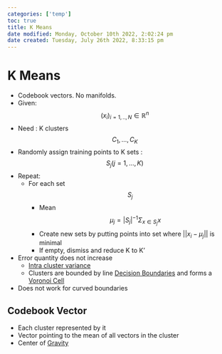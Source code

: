 ```yaml
---
categories: ['temp']
toc: true
title: K Means
date modified: Monday, October 10th 2022, 2:02:24 pm
date created: Tuesday, July 26th 2022, 8:33:15 pm
---
```


# K Means
- Codebook vectors. No manifolds.
- Given: $$(x_i)_{i= 1,..,N} \in \mathbb{R}^n$$
- Need : K clusters $$C_1 , … , C_K$$
- Randomly assign training points to K sets : $$S_j (j = 1, …, K)$$
- Repeat:
	- For each set $$S_j$$
		- Mean $$\mu_j = |S_j|^{-1} \Sigma_{x \in S_j} x$$
		- Create new sets by putting points into set where $||x_i-\mu_j||$ is minimal
		- If empty, dismiss and reduce K to K'
- Error quantity does not increase
	- [Intra cluster variance](Intra%20cluster%20variance.qmd)
	- Clusters are bounded by line [Decision Boundaries](Decision%20Boundaries.qmd) and forms a [Voronoi Cell](Voronoi%20Cell.qmd)
- Does not work for curved boundaries

## Codebook Vector
- Each cluster represented by it
- Vector pointing to the mean of all vectors in the cluster
- Center of [Gravity](Gravity.qmd)



